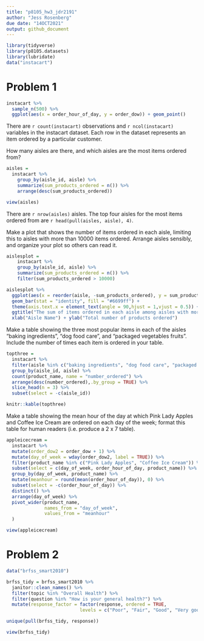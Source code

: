 ```yaml
---
title: "p8105_hw3_jdr2191"
author: "Jess Rosenberg"
due date: "14OCT2021"
output: github_document
---
```


```r
library(tidyverse)
library(p8105.datasets)
library(lubridate)
data("instacart")
```

# Problem 1

```r
instacart %>%
  sample_n(500) %>%
  ggplot(aes(x = order_hour_of_day, y = order_dow)) + geom_point()
```

There are `r count(instacart)` observations and `r ncol(instacart)` variables in the instacart dataset. Each row in the dataset represents an item ordered by a particular customer.

How many aisles are there, and which aisles are the most items ordered from?

```r
aisles = 
  instacart %>% 
    group_by(aisle_id, aisle) %>% 
    summarize(sum_products_ordered = n()) %>% 
    arrange(desc(sum_products_ordered))

view(aisles)
```
There are `r nrow(aisles)` aisles. The top four aisles for the most items ordered from are `r head(pull(aisles, aisle), 4)`.

Make a plot that shows the number of items ordered in each aisle, limiting this to aisles with more than 10000 items ordered. Arrange aisles sensibly, and organize your plot so others can read it.

```r
aislesplot = 
    instacart %>%
    group_by(aisle_id, aisle) %>%
    summarize(sum_products_ordered = n()) %>%
    filter(sum_products_ordered > 10000)

aislesplot %>%
  ggplot(aes(x = reorder(aisle, -sum_products_ordered), y = sum_products_ordered)) + 
  geom_bar(stat = "identity", fill = "#6699ff") +
  theme(axis.text.x = element_text(angle = 90,hjust = 1,vjust = 0.5)) +
  ggtitle("The sum of items ordered in each aisle among aisles with more than 10,000 items ordered") +
  xlab("Aisle Name") + ylab("Total number of products ordered")
```

Make a table showing the three most popular items in each of the aisles “baking ingredients”, “dog food care”, and “packaged vegetables fruits”. Include the number of times each item is ordered in your table.

```r
topthree =
  instacart %>%
  filter(aisle %in% c("baking ingredients", "dog food care", "packaged vegetables fruits")) %>%
  group_by(aisle_id, aisle) %>%
  count(product_name, name = "number_ordered") %>%
  arrange(desc(number_ordered),.by_group = TRUE) %>%
  slice_head(n = 3) %>%
  subset(select = -c(aisle_id))

knitr::kable(topthree)
```

Make a table showing the mean hour of the day at which Pink Lady Apples and Coffee Ice Cream are ordered on each day of the week; format this table for human readers (i.e. produce a 2 x 7 table).

```r
appleicecream =
  instacart %>%
  mutate(order_dow2 = order_dow + 1) %>%
  mutate(day_of_week = wday(order_dow2, label = TRUE)) %>%
  filter(product_name %in% c("Pink Lady Apples", "Coffee Ice Cream")) %>%
  subset(select = c(day_of_week, order_hour_of_day, product_name)) %>%
  group_by(day_of_week, product_name) %>%
  mutate(meanhour = round(mean(order_hour_of_day)), 0) %>%
  subset(select = -c(order_hour_of_day)) %>%
  distinct() %>%
  arrange(day_of_week) %>%
  pivot_wider(product_name,
              names_from = "day_of_week",
              values_from = "meanhour"
  )

view(appleicecream)
```

# Problem 2

```r
data("brfss_smart2010")

brfss_tidy = brfss_smart2010 %>%
  janitor::clean_names() %>%
  filter(topic %in% "Overall Health") %>%
  filter(question %in% "How is your general health?") %>%
  mutate(response_factor = factor(response, ordered = TRUE, 
                           levels = c("Poor", "Fair", "Good", "Very good", "Excellent")))

unique(pull(brfss_tidy, response))

view(brfss_tidy)
```

